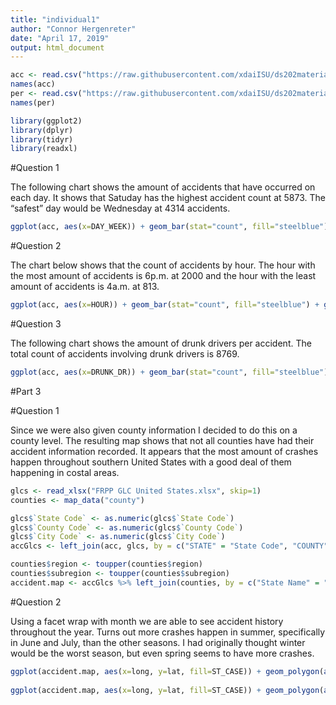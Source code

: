 ```yaml
---
title: "individual1"
author: "Connor Hergenreter"
date: "April 17, 2019"
output: html_document
---
```


```r
acc <- read.csv("https://raw.githubusercontent.com/xdaiISU/ds202materials/master/hwlabs/fars2017/accident.csv", stringsAsFactors = FALSE)
names(acc)
per <- read.csv("https://raw.githubusercontent.com/xdaiISU/ds202materials/master/hwlabs/fars2017/person.csv", stringsAsFactors = FALSE)
names(per)
```

```r
library(ggplot2)
library(dplyr)
library(tidyr)
library(readxl)
```

#Question 1

The following chart shows the amount of accidents that have occurred on each day. It shows that Satuday has the highest accident count at 5873. The "safest" day would be Wednesday at 4314 accidents.

```r
ggplot(acc, aes(x=DAY_WEEK)) + geom_bar(stat="count", fill="steelblue") + geom_text(aes(label=..count..), stat="count",position=position_stack(0.5)) + scale_x_discrete(limits=c("Sunday","Monday","Tuesday","Wednesday","Thursday","Friday","Saturday"))
```

#Question 2

The chart below shows that the count of accidents by hour. The hour with the most amount of accidents is 6p.m. at 2000 and the hour with the least amount of accidents is 4a.m. at 813.

```r
ggplot(acc, aes(x=HOUR)) + geom_bar(stat="count", fill="steelblue") + geom_text(aes(label=..count..), stat="Count", position=position_stack(0.5)) + coord_cartesian(xlim=c(0,24))
```

#Question 3

The following chart shows the amount of drunk drivers per accident. The total count of accidents involving drunk drivers is 8769.

```r
ggplot(acc, aes(x=DRUNK_DR)) + geom_bar(stat="count", fill="steelblue") + geom_text(aes(label=..count..), stat="Count", position=position_stack(0.5))
```

#Part 3

#Question 1

Since we were also given county information I decided to do this on a county level. The resulting map shows that not all counties have had their accident information recorded. It appears that the most amount of crashes happen throughout southern United States with a good deal of them happening in costal areas.

```r
glcs <- read_xlsx("FRPP GLC United States.xlsx", skip=1)
counties <- map_data("county")

glcs$`State Code` <- as.numeric(glcs$`State Code`)
glcs$`County Code` <- as.numeric(glcs$`County Code`)
glcs$`City Code` <- as.numeric(glcs$`City Code`)
accGlcs <- left_join(acc, glcs, by = c("STATE" = "State Code", "COUNTY" = "County Code", "CITY" = "City Code"))

counties$region <- toupper(counties$region)
counties$subregion <- toupper(counties$subregion)
accident.map <- accGlcs %>% left_join(counties, by = c("State Name" = "region", "County Name" = "subregion"))
```

#Question 2

Using a facet wrap with month we are able to see accident history throughout the year. Turns out more crashes happen in summer, specifically in June and July, than the other seasons. I had originally thought winter would be the worst season, but even spring seems to have more crashes.

```r
ggplot(accident.map, aes(x=long, y=lat, fill=ST_CASE)) + geom_polygon(aes(group=group)) + labs(title="Accident Frequency in the United States by County", x="Longitude", y="Latitude")
                                                                                               
ggplot(accident.map, aes(x=long, y=lat, fill=ST_CASE)) + geom_polygon(aes(group=group)) + labs(title="Accident Frequency in the United States by County and by Month", x="Longitude", y="Latitude") + facet_wrap(~MONTH)
```